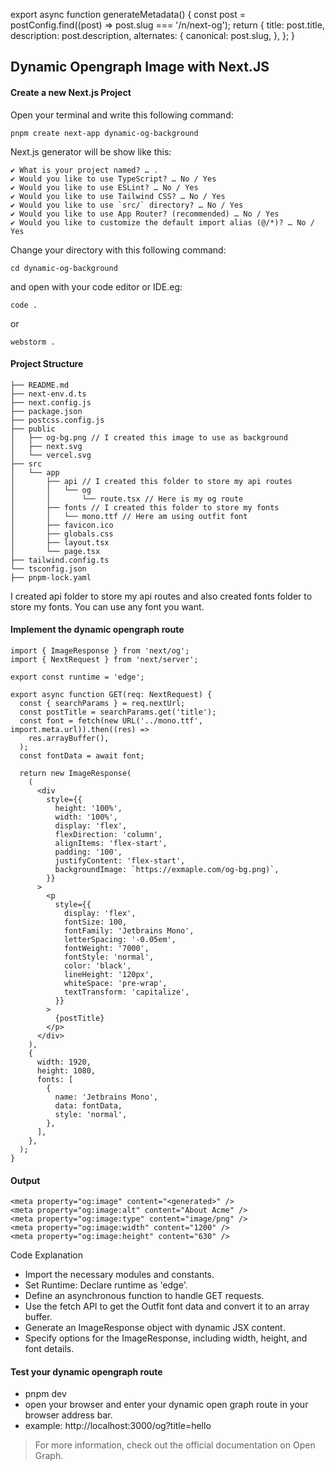 
export async function generateMetadata() {
  const post = postConfig.find((post) => post.slug === '/n/next-og');
  return {
    title: post.title,
    description: post.description,
    alternates: {
      canonical: post.slug,
    },
  };
}

## Dynamic Opengraph Image with Next.JS

<NameTransition className="mb-8 pt-0 text-base" isNavigate />

#### Create a new Next.js Project

Open your terminal and write this following command:

```shell
pnpm create next-app dynamic-og-background
```

Next.js generator will be show like this:

```shell
✔ What is your project named? … .
✔ Would you like to use TypeScript? … No / Yes
✔ Would you like to use ESLint? … No / Yes
✔ Would you like to use Tailwind CSS? … No / Yes
✔ Would you like to use `src/` directory? … No / Yes
✔ Would you like to use App Router? (recommended) … No / Yes
✔ Would you like to customize the default import alias (@/*)? … No / Yes
```

Change your directory with this following command:

```shell
cd dynamic-og-background
```

and open with your code editor or IDE.eg:

```shell
code .
```

or

```shell
webstorm .
```

#### Project Structure

```shell
├── README.md
├── next-env.d.ts
├── next.config.js
├── package.json
├── postcss.config.js
├── public
│   ├── og-bg.png // I created this image to use as background
│   ├── next.svg
│   └── vercel.svg
├── src
│   └── app
│       ├── api // I created this folder to store my api routes
│       │   └── og
│       │       └── route.tsx // Here is my og route
│       ├── fonts // I created this folder to store my fonts
│       │   └── mono.ttf // Here am using outfit font
│       ├── favicon.ico
│       ├── globals.css
│       ├── layout.tsx
│       └── page.tsx
├── tailwind.config.ts
└── tsconfig.json
├── pnpm-lock.yaml

```

I created api folder to store my api routes and also created fonts folder to store my fonts. You can use any font you want.

#### Implement the dynamic opengraph route

```tsx
import { ImageResponse } from 'next/og';
import { NextRequest } from 'next/server';

export const runtime = 'edge';

export async function GET(req: NextRequest) {
  const { searchParams } = req.nextUrl;
  const postTitle = searchParams.get('title');
  const font = fetch(new URL('../mono.ttf', import.meta.url)).then((res) =>
    res.arrayBuffer(),
  );
  const fontData = await font;

  return new ImageResponse(
    (
      <div
        style={{
          height: '100%',
          width: '100%',
          display: 'flex',
          flexDirection: 'column',
          alignItems: 'flex-start',
          padding: '100',
          justifyContent: 'flex-start',
          backgroundImage: `https://exmaple.com/og-bg.png)`,
        }}
      >
        <p
          style={{
            display: 'flex',
            fontSize: 100,
            fontFamily: 'Jetbrains Mono',
            letterSpacing: '-0.05em',
            fontWeight: '7000',
            fontStyle: 'normal',
            color: 'black',
            lineHeight: '120px',
            whiteSpace: 'pre-wrap',
            textTransform: 'capitalize',
          }}
        >
          {postTitle}
        </p>
      </div>
    ),
    {
      width: 1920,
      height: 1080,
      fonts: [
        {
          name: 'Jetbrains Mono',
          data: fontData,
          style: 'normal',
        },
      ],
    },
  );
}
```

#### Output

```shell
<meta property="og:image" content="<generated>" />
<meta property="og:image:alt" content="About Acme" />
<meta property="og:image:type" content="image/png" />
<meta property="og:image:width" content="1200" />
<meta property="og:image:height" content="630" />
```

Code Explanation

- Import the necessary modules and constants.
- Set Runtime: Declare runtime as 'edge'.
- Define an asynchronous function to handle GET requests.
- Use the fetch API to get the Outfit font data and convert it to an array buffer.
- Generate an ImageResponse object with dynamic JSX content.
- Specify options for the ImageResponse, including width, height, and font details.

#### Test your dynamic opengraph route

- pnpm dev
- open your browser and enter your dynamic open graph route in your browser address bar.
- example: http://localhost:3000/og?title=hello

> For more information, check out the official documentation on Open Graph.
